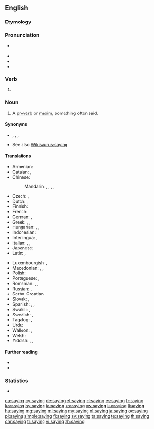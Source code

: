 ==English==
{{wikipedia}}

===Etymology===
{{suffix|say|ing|lang=en}}

===Pronunciation===
* {{a|UK|US}} {{IPA|/ˈseɪɪŋ/|lang=en}}
* {{audio|en-us-saying.ogg|Audio (US)|lang=en}}
* {{rhymes|eɪɪŋ|lang=en}}
* {{hyphenation|say|ing|lang=en}}

===Verb===
{{head|en|present participle}}

# {{present participle of|say|lang=en|nocat=1}}

===Noun===
{{en-noun}}

# A [[proverb]] or [[maxim]]; something often said.

====Synonyms====
* {{l|en|maxim}}, {{l|en|proverb}}, {{l|en|saw}}, {{l|en|expression}}
* See also [[Wikisaurus:saying]]

====Translations====
{{trans-top|proverb or maxim}}
* Armenian: {{t+|hy|առած}}
* Catalan: {{t+|ca|dita|f}}, {{t+|ca|proverbi|m}}
* Chinese:
*: Mandarin: {{t+|cmn|說法|sc=Hani}}, {{t+|cmn|说法|tr=shuōfǎ|sc=Hani}}, {{t+|cmn|諺語|sc=Hani}}, {{t+|cmn|谚语|tr=yànyǔ|sc=Hani}}, {{t+|cmn|常言|tr=chángyán|sc=Hani}}
* Czech: {{t|cs|rčení|n}}, {{t+|cs|přísloví|n}}
* Dutch: {{t+|nl|gezegde|n}}, {{t+|nl|spreekwoord|n}}
* Finnish: {{t+|fi|sanonta}}
* French: {{t+|fr|dicton|m}}
* German: {{t+|de|Sprichwort|n}}, {{t+|de|Ausspruch|m}}
* Greek: {{t+|el|απόφθεγμα|n}}, {{t+|el|παροιμία|f}}, {{t+|el|ρητό|n}}
* Hungarian: {{t+|hu|mondás}}, {{t+|hu|közmondás}}, {{t+|hu|szólásmondás}}
* Indonesian: {{t+|id|pepatah}}
* Interlingua: {{t|ia|dicto}}, {{t|ia|proverbio}}
* Italian: {{t+|it|proverbio|m}}, {{t+|it|detto|m}}, {{t+|it|massima|f}}
* Japanese: {{t+|ja|格言|tr=かくげん, kakugen|sc=Jpan}}
* Latin: {{t|la|dictio}}, {{t|la|fatus|m}}
{{trans-mid}}
* Luxembourgish: {{t|lb|Sprachwuert|n}}, {{t|lb|Sproch|m}}
* Macedonian: {{t|mk|поговорка|f|tr=pogóvorka}}, {{t|mk|изрека|f|tr=ízreka}}, {{t|mk|пословица|f|tr=poslóvica}}
* Polish: {{t+|pl|powiedzenie}}
* Portuguese: {{t+|pt|ditado|m}}, {{t+|pt|provérbio|m}}
* Romanian: {{t+|ro|zicală|f}}, {{t+|ro|proverb}}, {{t+|ro|zicătoare|f}}
* Russian: {{t+|ru|посло́вица|f}}, {{t+|ru|погово́рка|f}}
* Serbo-Croatian: {{t|sh|poslovica, izreka|f}}
* Slovak: {{t|sk|rčenie|p}}, {{t|sk|príslovie|n}}
* Spanish: {{t+|es|dicho|m}}, {{t+|es|proverbio|m}}, {{t+|es|refrán|m}}
* Swahili: {{t+|sw|misemo}}, {{t+|sw|msemo}}
* Swedish: {{t+|sv|ordspråk|n}}, {{t+|sv|ordstäv|n}} {{qualifier|dated}}
* Tagalog: {{t|tl|sabi}}, {{t|tl|kasabihan}}
* Urdu: {{t|ur|کہاوت|tr=kahāvat|sc=ur-Arab}}
* Walloon: {{t+|wa|spot|m}}, {{t+|wa|dijhêye|f}}
* Welsh: {{t+|cy|dywediad|m}}
* Yiddish: {{t+|yi|שפּריכוואָרט|n}}, {{t|yi|פֿאָלקסווערטל|n}}, {{t|yi|וועלטסווערטל|n}}
{{trans-bottom}}

====Further reading====
* {{R:Webster 1913}}
* {{R:Century 1911}}

===Statistics===
* {{rank|across|answer|early|448|saying|talk|spirit|sometimes}}

[[ca:saying]]
[[cy:saying]]
[[de:saying]]
[[et:saying]]
[[el:saying]]
[[es:saying]]
[[fr:saying]]
[[ko:saying]]
[[hy:saying]]
[[io:saying]]
[[kn:saying]]
[[sw:saying]]
[[ku:saying]]
[[li:saying]]
[[hu:saying]]
[[mg:saying]]
[[ml:saying]]
[[my:saying]]
[[nl:saying]]
[[ja:saying]]
[[oc:saying]]
[[pl:saying]]
[[simple:saying]]
[[fi:saying]]
[[sv:saying]]
[[ta:saying]]
[[te:saying]]
[[th:saying]]
[[chr:saying]]
[[tr:saying]]
[[vi:saying]]
[[zh:saying]]